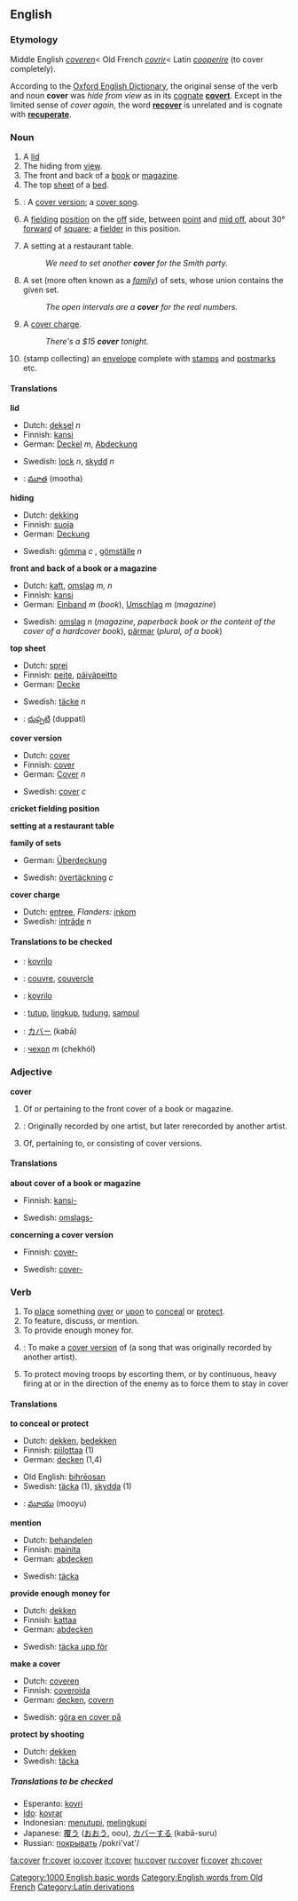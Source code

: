 ==English==

===Etymology===
Middle English ''[[coveren]]''< Old French ''[[covrir]]''< Latin ''[[cooperire]]'' (to cover completely).
 
According to the [[w:Oxford English Dictionary|Oxford English Dictionary]], the original sense of the verb and noun '''cover''' was ''hide from view'' as in its [[cognate]] '''[[covert]]'''.  Except in the limited sense of ''cover again'', the word '''[[recover]]''' is unrelated and is cognate with '''[[recuperate]]'''.

===Noun===
{{en-noun-reg}}

# A [[lid]]
# The hiding from [[view]].
# The front and back of a [[book]] or [[magazine]].
# The top [[sheet]] of a [[bed]].
# {{music}}: A [[cover version]]; a [[cover song]].
# {{cricket}} A [[fielding]] [[position]] on the [[off]] side, between [[point]] and [[mid off]], about 30° [[forward]] of [[square]]; a [[fielder]] in this position.
# A setting at a restaurant table.
#:''We need to set another '''cover''' for the Smith party.''
# {{topology}} A set (more often known as a ''[[family]]'') of sets, whose union contains the given set.
#: ''The open intervals are a '''cover''' for the real numbers.''
# A [[cover charge]].
#: ''There's a $15 '''cover''' tonight.''
# (stamp collecting) an [[envelope]] complete with [[stamp]]s and [[postmark]]s etc.
====Translations====
'''lid'''
{{top}}
*Dutch: [[deksel]] ''n''
*Finnish: [[kansi]]
*German: [[Deckel]] ''m'', [[Abdeckung]] {{f}} 
{{mid}}
*Swedish: [[lock]] ''n'', [[skydd]] ''n''
*{{te}}: [[మూత]] (mootha)
{{bottom}}

'''hiding'''
{{top}}
*Dutch: [[dekking]]
*Finnish: [[suoja]]
*German: [[Deckung]] {{f}}
{{mid}}
*Swedish: [[gömma]] ''c'' , [[gömställe]] ''n''
{{bottom}}

'''front and back of a book or a magazine'''
{{top}}
*Dutch: [[kaft]], [[omslag]] ''m, n''
*Finnish: [[kansi]] 
*German: [[Einband]] ''m'' (''book''), [[Umschlag]] ''m'' (''magazine'')
{{mid}}
*Swedish: [[omslag]] ''n'' (''magazine, paperback book or the content of the cover of a hardcover book''), [[pärmar]] (''plural, of a book'')
{{bottom}}

'''top sheet'''
{{top}}
*Dutch: [[sprei]]
*Finnish: [[peite]], [[päiväpeitto]]
*German: [[Decke]] {{f}}
{{mid}}
*Swedish: [[täcke]] ''n''
*{{te}}: [[దుప్పటి]] (duppati)
{{bottom}}

'''cover version'''
{{top}}
*Dutch: [[cover#Dutch|cover]]
*Finnish: [[cover#Finnish|cover]]
*German: [[Cover]] ''n''
{{mid}}
*Swedish: [[cover#Swedish|cover]] ''c''
{{bottom}}

'''cricket fielding position'''
{{top}}
{{mid}}
{{bottom}}

'''setting at a restaurant table'''
{{top}}
{{mid}}
{{bottom}}

'''family of sets'''
{{top}}
*German: [[Überdeckung]] {{f}} 
{{mid}}
*Swedish: [[övertäckning]] ''c''
{{bottom}}

'''cover charge'''
{{top}}
{{mid}}
*Dutch: [[entree]], ''Flanders:'' [[inkom]]
*Swedish: [[inträde]] ''n''
{{bottom}}

====Translations to be checked====
{{checktrans}}
*{{ttbc|Esperanto}}: [[kovrilo]]
*{{ttbc|French}}: [[couvre]], [[couvercle]]
*{{ttbc|Ido}}: [[kovrilo]]
*{{ttbc|Indonesian}}: [[tutup]], [[lingkup]], [[tudung]], [[sampul]]
*{{ttbc|Japanese}}: [[カバー]] (kabā)
*{{ttbc|Russian}}: [[чехол]] ''m'' (chekhól)

===Adjective===
'''cover'''

# Of or pertaining to the front cover of a book or magazine.
# {{music}}: Originally recorded by one artist, but later rerecorded by another artist. 
# Of, pertaining to, or consisting of cover versions.

====Translations====
'''about cover of a book or magazine'''
{{top}}
*Finnish: [[kansi-]] 
{{mid}}
*Swedish: [[omslags-]]
{{bottom}}

'''concerning a cover version'''
{{top}}
*Finnish: [[cover-#Finnish|cover-]] 
{{mid}}
*Swedish: [[cover-#Swedish|cover-]]
{{bottom}}


===Verb===
{{en-infl-reg-consonant|cover||}}

# To [[place]] something [[over]] or [[upon]] to [[conceal]] or [[protect]].
# To feature, discuss, or mention.
# To provide enough money for.
# {{music}}: To make a [[cover version]] of (a song that was originally recorded by another artist).
# {{military}} To protect moving troops by escorting them, or by continuous, heavy firing at or in the direction of the enemy as to force them to stay in cover

====Translations====
'''to conceal or protect'''
{{top}}
*Dutch: [[dekken]], [[bedekken]]
*Finnish: [[piilottaa]] (1)
*German: [[decken]] (1,4)
{{mid}}
*Old English: [[bihreosan|bihrēosan]]
*Swedish: [[täcka]] (1), [[skydda]] (1)
*{{te}}: [[మూయు]] (mooyu)
{{bottom}}

'''mention'''
{{top}}
*Dutch: [[behandelen]]
*Finnish: [[mainita]]
*German: [[abdecken]]
{{mid}}
*Swedish: [[täcka]]
{{bottom}}

'''provide enough money for'''
{{top}}
*Dutch: [[dekken]]
*Finnish: [[kattaa]]
*German: [[abdecken]]
{{mid}}
*Swedish: [[täcka upp för]]
{{bottom}}

'''make a cover'''
{{top}}
*Dutch: [[coveren]]
*Finnish: [[coveroida]] {{colloquial}}
*German: [[decken]],  [[covern]]
{{mid}}
*Swedish: [[göra en cover på]]
{{bottom}}

'''protect by shooting'''
{{top}}
{{mid}}
*Dutch: [[dekken]]
*Swedish: [[täcka]]
{{bottom}}

=====Translations to be checked=====
*Esperanto: [[kovri]]
*[[Ido]]: [[kovrar]]
*Indonesian: [[tutup|menutupi]], [[lingkup|melingkupi]]
*Japanese: [[覆う]] ([[おおう]], oou), [[カバー]]する (kabā-suru)
*Russian: [[:ru:покрывать|покрывать]] /pokri'vat'/

[[Category:1000 English basic words]]
[[Category:English words from Old French]]
[[Category:Latin derivations]]

[[fa:cover]]
[[fr:cover]]
[[io:cover]]
[[it:cover]]
[[hu:cover]]
[[ru:cover]]
[[fi:cover]]
[[zh:cover]]